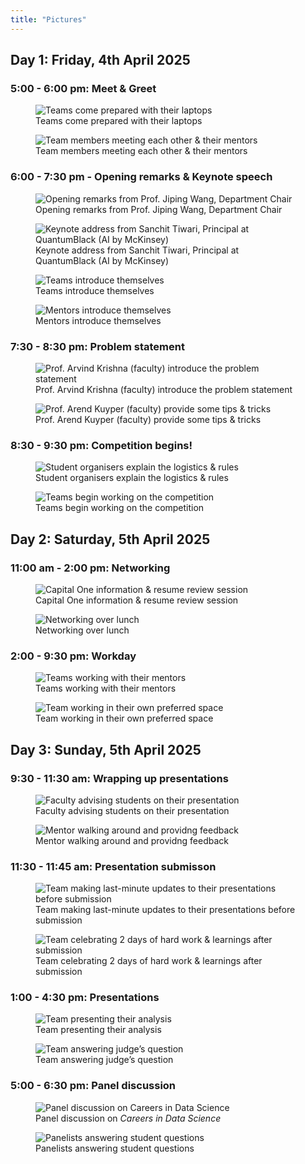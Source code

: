 ```yaml
---
title: "Pictures"
---
```


## Day 1: Friday, 4th April 2025

### 5:00 - 6:00 pm: Meet & Greet

![Teams come prepared with their laptops](images/datafest_in_pictures/day1_1.jpg)

![Team members meeting each other & their mentors](images/datafest_in_pictures/day1_202.jpg)

### 6:00 - 7:30 pm - Opening remarks & Keynote speech

![Opening remarks from Prof. Jiping Wang, Department Chair](images/datafest_in_pictures/4.jpg)

![Keynote address from Sanchit Tiwari, Principal at QuantumBlack (AI by McKinsey)](images/datafest_in_pictures/5.jpg)

![Teams introduce themselves](images/datafest_in_pictures/6.jpg)


![Mentors introduce themselves](images/datafest_in_pictures/7.jpg)

### 7:30 - 8:30 pm: Problem statement

![Prof. Arvind Krishna (faculty) introduce the problem statement](images/datafest_in_pictures/8_new.jpg)


![Prof. Arend Kuyper (faculty) provide some tips & tricks](images/datafest_in_pictures/9.jpg)

### 8:30 - 9:30 pm: Competition begins!

![Student organisers explain the logistics & rules](images/datafest_in_pictures/10.jpg)

![Teams begin working on the competition](images/datafest_in_pictures/11.jpg)


## Day 2: Saturday, 5th April 2025

### 11:00 am - 2:00 pm: Networking

![Capital One information & resume review session](images/datafest_in_pictures/12.jpg)

![Networking over lunch](images/datafest_in_pictures/12_new.jpg)

### 2:00 - 9:30 pm: Workday

![Teams working with their mentors](images/datafest_in_pictures/14.jpg)

![Team working in their own preferred space](images/datafest_in_pictures/15.jpg)

## Day 3: Sunday, 5th April 2025

### 9:30 - 11:30 am: Wrapping up presentations

![Faculty advising students on their presentation](images/datafest_in_pictures/18.jpg)

![Mentor walking around and providng feedback](images/datafest_in_pictures/19.jpg)


### 11:30 - 11:45 am: Presentation submisson

![Team making last-minute updates to their presentations before submission](images/datafest_in_pictures/16.jpg)

![Team celebrating 2 days of hard work & learnings after submission](images/datafest_in_pictures/17.jpg)

### 1:00 - 4:30 pm: Presentations

![Team presenting their analysis](images/datafest_in_pictures/20.jpg)

![Team answering judge's question](images/datafest_in_pictures/21.jpg)

### 5:00 - 6:30 pm: Panel discussion

![Panel discussion on *Careers in Data Science*](images/datafest_in_pictures/22.jpg)

![Panelists answering student questions](images/datafest_in_pictures/23.jpg)

